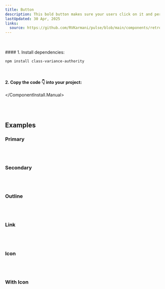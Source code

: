 ```yaml
---
title: Button
description: This bold button makes sure your users click on it and perform the actions you want! 🚀
lastUpdated: 30 Apr, 2025
links:
  source: https://github.com/RVKarmani/pulse/blob/main/components/retroui/Buttons/Button.tsx
---
```


<ComponentShowcase name="button-style-default" />
<br />
<br />

<ComponentInstall>
  <ComponentInstall.Cli npmCommand="npx shadcn@latest add 'https://retroui.dev/r/button.json'" />
  <ComponentInstall.Manual>
#### 1. Install dependencies:

```sh
npm install class-variance-authority
```

<br />

#### 2. Copy the code 👇 into your project:

<ComponentSource name="button" />

  </ComponentInstall.Manual>
</ComponentInstall>

<br />
<br />

## Examples

### Primary

<ComponentShowcase name="button-style-default" />
<br />
<br />

### Secondary

<ComponentShowcase name="button-style-secondary" />
<br />
<br />

### Outline

<ComponentShowcase name="button-style-outline" />
<br />
<br />

### Link

<ComponentShowcase name="button-style-link" />
<br />
<br />

### Icon

<ComponentShowcase name="button-style-icon" />
<br />
<br />


### With Icon

<ComponentShowcase name="button-style-with-icon" />
